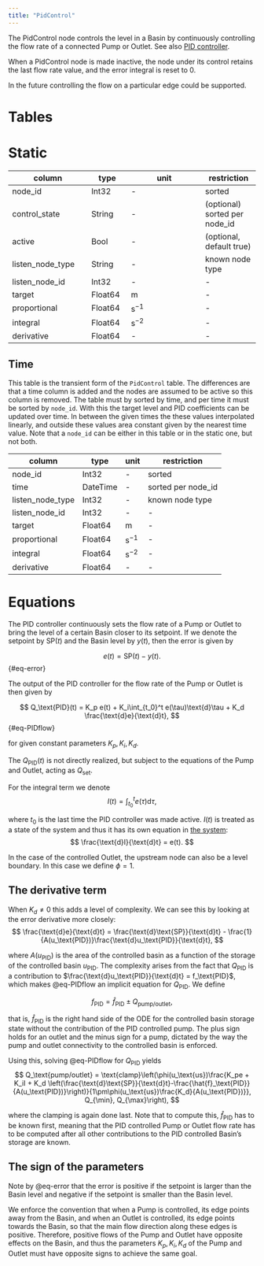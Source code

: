 ```yaml
---
title: "PidControl"
---
```


The PidControl node controls the level in a Basin by continuously controlling the flow rate of a connected Pump or Outlet.
See also [PID controller](https://en.wikipedia.org/wiki/PID_controller).

When a PidControl node is made inactive, the node under its control retains the last flow rate value, and the error integral is reset to 0.

In the future controlling the flow on a particular edge could be supported.

# Tables

# Static

column           | type     | unit            | restriction
---------------- | -------- | --------------- | -----------
node_id          | Int32    | -               | sorted
control_state    | String   | -               | (optional) sorted per node_id
active           | Bool     | -               | (optional, default true)
listen_node_type | String   | -               | known node type
listen_node_id   | Int32    | -               | -
target           | Float64  | $\text{m}$      | -
proportional     | Float64  | $\text{s}^{-1}$ | -
integral         | Float64  | $\text{s}^{-2}$ | -
derivative       | Float64  | -               | -

## Time

This table is the transient form of the `PidControl` table.
The differences are that a time column is added and the nodes are assumed to be active so this column is removed.
The table must by sorted by time, and per time it must be sorted by `node_id`.
With this the target level and PID coefficients can be updated over time. In between the given times the
these values interpolated linearly, and outside these values area constant given by the
nearest time value.
Note that a `node_id` can be either in this table or in the static one, but not both.

column           | type     | unit            | restriction
---------------- | -------- | --------------- | -----------
node_id          | Int32    | -               | sorted
time             | DateTime | -               | sorted per node_id
listen_node_type | Int32    | -               | known node type
listen_node_id   | Int32    | -               | -
target           | Float64  | $\text{m}$      | -
proportional     | Float64  | $\text{s}^{-1}$ | -
integral         | Float64  | $\text{s}^{-2}$ | -
derivative       | Float64  | -               | -

# Equations

The PID controller continuously sets the flow rate of a Pump or Outlet to bring the level of a certain Basin closer to its setpoint.
If we denote the setpoint by $\text{SP}(t)$ and the Basin level by $y(t)$, then the error is given by

$$
e(t) = \text{SP}(t) - y(t).
$$ {#eq-error}

The output of the PID controller for the flow rate of the Pump or Outlet is then given by

$$
    Q_\text{PID}(t) = K_p e(t) + K_i\int_{t_0}^t e(\tau)\text{d}\tau + K_d \frac{\text{d}e}{\text{d}t},
$$ {#eq-PIDflow}

for given constant parameters $K_p,K_i,K_d$.

The $Q_\text{PID}(t)$ is not directly realized, but subject to the equations of the Pump and Outlet, acting as $Q_\text{set}$.

For the integral term we denote
$$
I(t) = \int_{t_0}^t e(\tau)\text{d}\tau,
$$

where $t_0$ is the last time the PID controller was made active.
$I(t)$ is treated as a state of the system and thus it has its own equation in [the system](/concept/equations.qmd):
$$
\frac{\text{d}I}{\text{d}t} = e(t).
$$

::: {.callout-note}
In the case of the controlled Outlet, the upstream node can also be a level boundary.
In this case we define $\phi = 1$.
:::

## The derivative term

When $K_d \ne 0$ this adds a level of complexity.
We can see this by looking at the error derivative more closely:
$$
\frac{\text{d}e}{\text{d}t} = \frac{\text{d}\text{SP}}{\text{d}t} - \frac{1}{A(u_\text{PID})}\frac{\text{d}u_\text{PID}}{\text{d}t},
$$

where $A(u_\text{PID})$ is the area of the controlled basin as a function of the storage of the controlled basin $u_\text{PID}$. The complexity arises from the fact that $Q_\text{PID}$ is a contribution to $\frac{\text{d}u_\text{PID}}{\text{d}t} = f_\text{PID}$, which makes @eq-PIDflow an implicit equation for $Q_\text{PID}$. We define

$$
f_\text{PID} = \hat{f}_\text{PID} \pm Q_\text{pump/outlet},
$$

that is, $\hat{f}_\text{PID}$ is the right hand side of the ODE for the controlled basin storage state without the contribution of the PID controlled pump.
The plus sign holds for an outlet and the minus sign for a pump, dictated by the way the pump and outlet connectivity to the controlled basin is enforced.

Using this, solving @eq-PIDflow for $Q_\text{PID}$ yields
$$
Q_\text{pump/outlet} = \text{clamp}\left(\phi(u_\text{us})\frac{K_pe + K_iI + K_d \left(\frac{\text{d}\text{SP}}{\text{d}t}-\frac{\hat{f}_\text{PID}}{A(u_\text{PID})}\right)}{1\pm\phi(u_\text{us})\frac{K_d}{A(u_\text{PID})}}, Q_{\min}, Q_{\max}\right),
$$

where the clamping is again done last.
Note that to compute this, $\hat{f}_\text{PID}$ has to be known first, meaning that the PID controlled Pump or Outlet flow rate has to be computed after all other contributions to the PID controlled Basin's storage are known.

## The sign of the parameters

Note by @eq-error that the error is positive if the setpoint is larger than the Basin level and negative if the setpoint is smaller than the Basin level.

We enforce the convention that when a Pump is controlled, its edge points away from the Basin, and when an Outlet is controlled, its edge points towards the Basin, so that the main flow direction along these edges is positive.
Therefore, positive flows of the Pump and Outlet have opposite effects on the Basin, and thus the parameters $K_p,K_i,K_d$ of the Pump and Outlet must have opposite signs to achieve the same goal.
